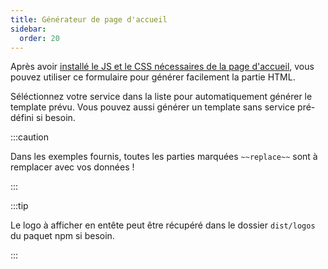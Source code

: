 ```yaml
---
title: Générateur de page d'accueil
sidebar:
  order: 20
---
```



Après avoir [installé le JS et le CSS nécessaires de la page d'accueil](../homepage), vous pouvez
utiliser ce formulaire pour générer facilement la partie HTML.

Séléctionnez votre service dans la liste pour automatiquement générer le template prévu. Vous pouvez
aussi générer un template sans service pré-défini si besoin.

:::caution

Dans les exemples fournis, toutes les parties marquées <code>\~\~replace\~\~</code> sont à remplacer
avec vos données !

:::

:::tip

Le logo à afficher en entête peut être récupéré dans le dossier `dist/logos` du paquet npm si
besoin.

:::

<HomepageGenerator client:load />
